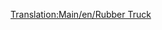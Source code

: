[[Translation:Main/en/Rubber Truck]]{{en/-}}{{Template:Vagones/Es
|Imagen=[[File:en/Rubbertruck.png]]
|Nombre=Vagón de Caucho
|PrecioNormal=2.166 € (1.083 £)
|PesoNormal=19 / 40 t
|CapacidadNormal=21.000 litros de caucho
|PrecioMono="
|PesoMono=19 / 45 t
|CapacidadMono=26.000 litros de caucho
|PrecioMag="
|PesoMag=19 / 47 t
|CapacidadMag=28.000 litros de caucho
|Descripción=El '''vagón de caucho''' es necesario para transportar [[Main/es/Caucho|caucho]] desde las [[Main/es/Plantación de caucho|plantaciones de caucho]] a las [[Main/es/Fábrica|fábricas]] en el clima [[Main/en/Climas/Es#Subtropical|subtropical]].
}}